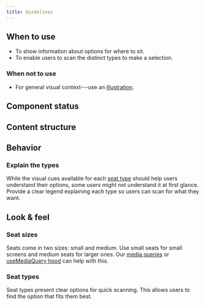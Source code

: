 ```yaml
---
title: Guidelines
---
```


<ReactExample name="Seat" />

## When to use

- To show information about options for where to sit.
- To enable users to scan the distinct types to make a selection.

### When not to use

- For general visual context---use an [illustration](/components/visuals/illustration/).

## Component status

<ComponentStatus component="Seat" />

## Content structure

<FigmaFile
  file="4QJZqvBvRrLu6t9mwObCkA"
  node="331%3A0"
  alt="Type: optionally adds additional information about a seat option."
/>

## Behavior

### Explain the types

While the visual cues available for each [seat type](#seat-types)
should help users understand their options,
some users might not understand it at first glance.
Provide a clear legend explaining each type so users can scan for what they want.

<ReactExample name="Seat legend" />

## Look & feel

### Seat sizes

Seats come in two sizes: small and medium.
Use small seats for small screens and medium seats for larger ones.
Our [media queries](/development/utilities/media-queries/)
or [useMediaQuery hood](/development/hooks/usemediaquery/)
can help with this.

<ReactExample name="Seat default" />

### Seat types

Seat types present clear options for quick scanning.
This allows users to find the option that fits them best.

<ReactExample name="Seat types" />

